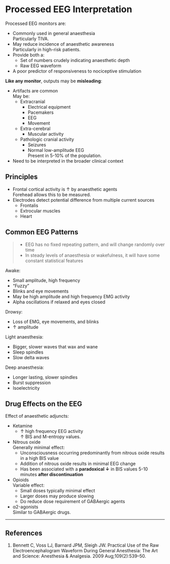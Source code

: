 # Processed EEG Interpretation


Processed EEG monitors are:

* Commonly used in general anaesthesia  
Particularly TIVA.
* May reduce incidence of anaesthetic awareness  
Particularly in high-risk patients.
* Provide both a:
	* Set of numbers crudely indicating anaesthetic depth
	* Raw EEG waveform
* A poor predictor of responsiveness to nociceptive stimulation

**Like any monitor**, outputs may be **misleading**:

* Artifacts are common  
May be:
	* Extracranial
		* Electrical equipment
		* Pacemakers
		* EEG
		* Movement
	* Extra-cerebral
		* Muscular activity
	* Pathologic cranial activity
		* Seizures
		* Normal low-amplitude EEG  
		Present in 5-10% of the population.
* Need to be interpreted in the broader clinical context


## Principles

* Frontal cortical activity is ↑ by anaesthetic agents  
Forehead allows this to be measured.
* Electrodes detect potential difference from multiple current sources
	* Frontalis
	* Extrocular muscles
	* Heart


## Common EEG Patterns

> * EEG has no fixed repeating pattern, and will change randomly over time
> * In steady levels of anaesthesia or wakefulness, it will have some constant statistical features


Awake:

* Small amplitude, high frequency
* "Fuzzy"
* Blinks and eye movements
* May be high amplitude and high frequency EMG activity
* Alpha oscillations if relaxed and eyes closed



Drowsy:

* Loss of EMG, eye movements, and blinks
* ↑ amplitude


Light anaesthesia:

* Bigger, slower waves that wax and wane
* Sleep spindles
* Slow delta waves


Deep anaesthesia:

* Longer lasting, slower spindles
* Burst suppression
* Isoelectricity


## Drug Effects on the EEG

Effect of anaesthetic adjuncts:

* Ketamine
	* ↑ high frequency EEG activity  
	↑ BIS and M-entropy values.
* Nitrous oxide  
Generally minimal effect:
	* Unconsciousness occurring predominantly from nitrous oxide results in a high BIS value
	* Addition of nitrous oxide results in minimal EEG change
	* Has been associated with a **paradoxical ↓** in BIS values 5-10 minutes **after discontinuation**
* Opioids  
Variable effect:
	* Small doses typically minimal effect
	* Larger doses may produce slowing
	* Do reduce dose requirement of GABAergic agents
* α2-agonists  
Similar to GABAergic drugs.



---

## References

1. Bennett C, Voss LJ, Barnard JPM, Sleigh JW. Practical Use of the Raw Electroencephalogram Waveform During General Anesthesia: The Art and Science: Anesthesia & Analgesia. 2009 Aug;109(2):539–50. 
